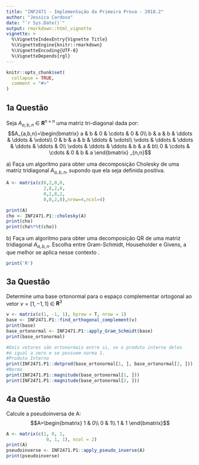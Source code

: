 ```yaml
---
title: "INF2471 - Implementação da Primeira Prova - 2018.2"
author: "Jessica Cardoso"
date: "`r Sys.Date()`"
output: rmarkdown::html_vignette
vignette: >
  %\VignetteIndexEntry{Vignette Title}
  %\VignetteEngine{knitr::rmarkdown}
  %\VignetteEncoding{UTF-8}
  %\VignetteDepends{rgl}
---
```


```r
knitr::opts_chunk$set(
  collapse = TRUE,
  comment = "#>"
)
```

## 1a Questão

Seja $A_{a,b,n}$ $\in$ $\mathbf{R}^{n\times n}$ uma matriz tri-diagonal dada por:
$$A_{a,b,n}=\begin{bmatrix}
a & b & 0 & \cdots & 0 & 0\\ 
b & a & b & \ddots & \ddots & \vdots\\ 
0 & b & a & b & \ddots & \vdots\\ 
\vdots & \ddots & \ddots & \ddots & \ddots & 0\\ 
\vdots & \ddots & \ddots & b & a & b\\ 
0 & \cdots & \cdots & 0 & b & a
\end{bmatrix} _{n,n}$$

####### a) Faça um algoritmo para obter uma decomposição Cholesky de uma matriz tridiagonal $A_{a,b,n}$, supondo que ela seja definida positiva.
```r
A <- matrix(c(8,2,0,0,
              2,8,2,0,
              0,2,8,2,
              0,0,2,8),nrow=4,ncol=4)

print(A)
cho <- INF2471.P1::cholesky(A)
print(cho)
print(cho%*%t(cho))
```
#######  b) Faça um algoritmo para obter uma decomposição QR de uma matriz tridiagonal $A_{a,b,n}$. Escolha entre Gram-Schmidt, Householder e Givens, a que melhor se aplica nesse contexto .
```r
print('R')
```
## 3a Questão

Determine uma base ortonormal para o espaço complementar ortogonal ao vetor $v=[1,-1,1]$ $\in$ $\mathbf{R}^3$

```r
v <- matrix(c(1, -1, 1), byrow = T, nrow = 1)
base <- INF2471.P1::find_orthogonal_complement(v)
print(base)
base_ortonormal <- INF2471.P1::apply_Gram_Schmidt(base)
print(base_ortonormal)

#Dois vetores são ortonormais entre si, se o produto interno deles 
#é igual a zero e se possuem norma 1.
#Produto Interno
print(INF2471.P1::dotprod(base_ortonormal[1, ], base_ortonormal[2, ]))
#Norma
print(INF2471.P1::magnitude(base_ortonormal[1, ]))
print(INF2471.P1::magnitude(base_ortonormal[2, ]))


```

<!-- ```{r echo=TRUE} -->
<!-- library(rgl) -->
<!-- mfrow3d(nr = 1, nc = 1, sharedMouse = TRUE) -->
<!-- plot3d('') -->
<!-- arrow3d(c(0,0,0), c(1,-1,1), barblen=.2, lwd=3, col="green") -->
<!-- arrow3d(c(0,0,0), base_ortonormal[1, ], barblen=.2, lwd=3, col="blue") -->
<!-- arrow3d(c(0,0,0), base_ortonormal[2, ], barblen=.2, lwd=3, col="blue") -->
<!-- rglwidget() -->
<!-- ``` -->

## 4a Questão

Calcule a pseudoinversa de A:
$$A=\begin{bmatrix}
1 & 0\\ 
0 & 1\\ 
1 & 1
\end{bmatrix}$$

```r
A <- matrix(c(1, 0, 1,
               0, 1, 1), ncol = 2)
print(A)
pseudoinverse <- INF2471.P1::apply_pseudo_inverse(A)
print(pseudoinverse)
```

